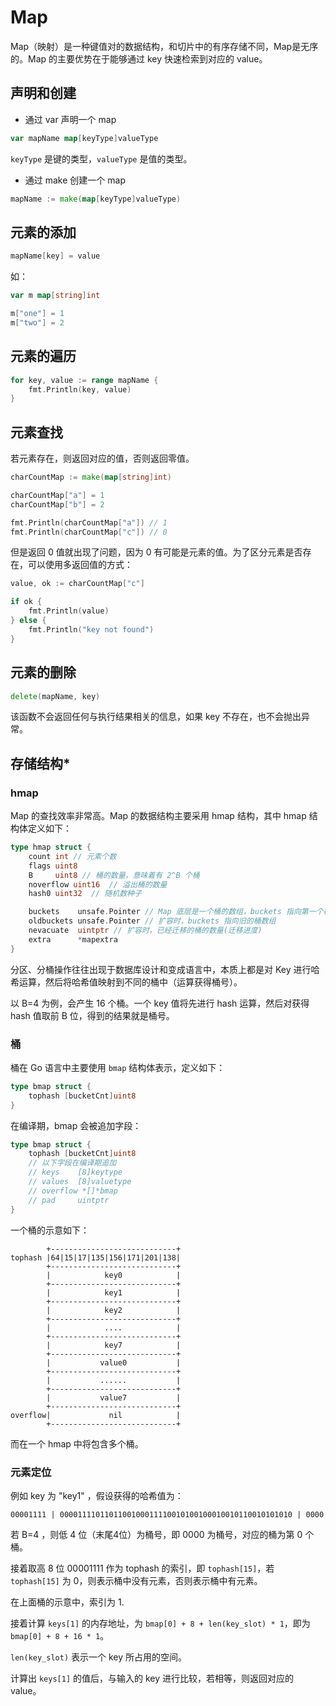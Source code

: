 
<Breadcrumb title="Go映射" />

# Map

Map（映射）是一种键值对的数据结构，和切片中的有序存储不同，Map是无序的。Map 的主要优势在于能够通过 key 快速检索到对应的 value。

## 声明和创建

- 通过 var 声明一个 map

```go
var mapName map[keyType]valueType
```

`keyType` 是键的类型，`valueType` 是值的类型。

- 通过 make 创建一个 map

```go
mapName := make(map[keyType]valueType)
```

## 元素的添加

```go
mapName[key] = value
```

如：

```go
var m map[string]int

m["one"] = 1
m["two"] = 2
```

## 元素的遍历

```go
for key, value := range mapName {
    fmt.Println(key, value)
}
```

## 元素查找

若元素存在，则返回对应的值，否则返回零值。

```go
charCountMap := make(map[string]int)

charCountMap["a"] = 1
charCountMap["b"] = 2

fmt.Println(charCountMap["a"]) // 1
fmt.Println(charCountMap["c"]) // 0
```

但是返回 0 值就出现了问题，因为 0 有可能是元素的值。为了区分元素是否存在，可以使用多返回值的方式：

```go
value, ok := charCountMap["c"]

if ok {
    fmt.Println(value)
} else {
    fmt.Println("key not found")
}
```

## 元素的删除

```go
delete(mapName, key)
```

该函数不会返回任何与执行结果相关的信息，如果 key 不存在，也不会抛出异常。

## 存储结构\*

### hmap

Map 的查找效率非常高。Map 的数据结构主要采用 hmap 结构，其中 hmap 结构体定义如下：

```go
type hmap struct {
    count int // 元素个数
    flags uint8
    B     uint8 // 桶的数量，意味着有 2^B 个桶
    noverflow uint16  // 溢出桶的数量
    hash0 uint32  // 随机数种子

    buckets    unsafe.Pointer // Map 底层是一个桶的数组，buckets 指向第一个桶的指针
    oldbuckets unsafe.Pointer // 扩容时，buckets 指向旧的桶数组
    nevacuate  uintptr // 扩容时，已经迁移的桶的数量(迁移进度)
    extra      *mapextra
}
```

分区、分桶操作往往出现于数据库设计和变成语言中，本质上都是对 Key 进行哈希运算，然后将哈希值映射到不同的桶中（运算获得桶号）。

以 B=4 为例，会产生 16 个桶。一个 key 值将先进行 hash 运算，然后对获得 hash 值取前 B 位，得到的结果就是桶号。

### 桶

桶在 Go 语言中主要使用 `bmap` 结构体表示，定义如下：

```go
type bmap struct {
    tophash [bucketCnt]uint8
}
```

在编译期，bmap 会被追加字段：

```go
type bmap struct {
    tophash [bucketCnt]uint8
    // 以下字段在编译期追加
    // keys    [8]keytype
    // values  [8]valuetype
    // overflow *[]*bmap
    // pad     uintptr
}
```

一个桶的示意如下：

```
        +----------------------------+
tophash |64|15|17|135|156|171|201|138|
        +----------------------------+
        |            key0            |
        +----------------------------+
        |            key1            |
        +----------------------------+
        |            key2            |
        +----------------------------+
        |            ....            |
        +----------------------------+
        |            key7            |
        +----------------------------+
        |           value0           |
        +----------------------------+
        |           ......           |
        +----------------------------+
        |           value7           |
        +----------------------------+
overflow|             nil            |
        +----------------------------+
```

而在一个 hmap 中将包含多个桶。

### 元素定位

例如 key 为 "key1" ，假设获得的哈希值为：

```
00001111 | 0000111101101100100011110010100100010010110010101010 | 0000
```
若 B=4 ，则低 4 位（末尾4位）为桶号，即 0000 为桶号，对应的桶为第 0 个桶。

接着取高 8 位 00001111 作为 tophash 的索引，即 `tophash[15]`，若 `tophash[15]` 为 0，则表示桶中没有元素，否则表示桶中有元素。

在上面桶的示意中，索引为 1.

接着计算 `keys[1]` 的内存地址，为 `bmap[0] + 8 + len(key_slot) * 1`，即为 `bmap[0] + 8 + 16 * 1`。

`len(key_slot)` 表示一个 key 所占用的空间。

计算出 `keys[1]` 的值后，与输入的 key 进行比较，若相等，则返回对应的 value。
